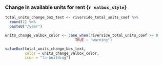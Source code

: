 ### Change in available units for rent {`r valbox_style`}

```r
total_units_change_box_text <- riverside_total_units_coef %>%
  round(1) %>%
  paste0("/year")

units_change_valbox_color <- case_when(riverside_total_units_coef >= 0 ~ "success",
                                TRUE ~ "warning")

valueBox(total_units_change_box_text,
         color = units_change_valbox_color,
         icon = "fa-building")
```
